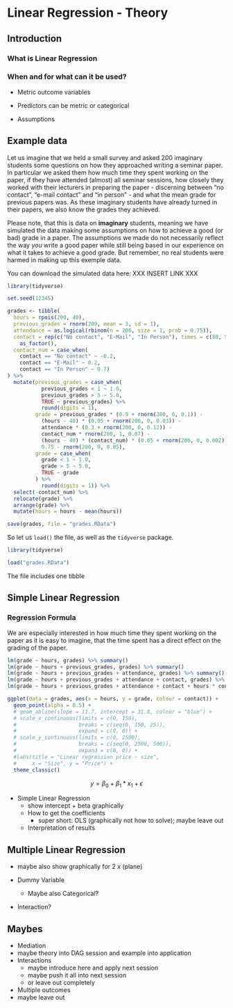 # Linear Regression - Theory {#lin-t}

## Introduction

### What is Linear Regression

### When and for what can it be used?

* Metric outcome variables
* Predictors can be metric or categorical

* Assumptions


## Example data

Let us imagine that we held a small survey and asked 200 imaginary students some
questions on how they approached writing a seminar paper. In particular we asked
them how much time they spent working on the paper, if they have attended
(almost) all seminar sessions, how closely they worked with their lecturers in
preparing the paper - discerning between "no contact", "e-mail contact" and "in
person" - and what the mean grade for previous papers was. As these imaginary
students have already turned in their papers, we also know the grades they
achieved.

Please note, that this is data on **imaginary** students, meaning we have
simulated the data making some assumptions on how to achieve a good (or bad)
grade in a paper. The assumptions we made do not necessarily reflect the way
*you* write a good paper while still being based in our experience on what it
takes to achieve a good grade. But remember, no real students were harmed in
making up this exemple data.

You can download the simulated data here: XXX INSERT LINK XXX


``` r
library(tidyverse)

set.seed(12345)

grades <- tibble(
  hours = rpois(200, 40),
  previous_grades = rnorm(200, mean = 3, sd = 1),
  attendance = as.logical(rbinom(n = 200, size = 1, prob = 0.75)),
  contact = rep(c("No contact", "E-Mail", "In Person"), times = c(80, 50, 70)) %>% 
    as_factor(),
  contact_num = case_when(
    contact == "No contact" ~ -0.2,
    contact == "E-Mail" ~ 0.2,
    contact == "In Person" ~ 0.7)
) %>%
  mutate(previous_grades = case_when(
           previous_grades < 1 ~ 1.0,
           previous_grades > 5 ~ 5.0,
           TRUE ~ previous_grades) %>% 
           round(digits = 1),
         grade = previous_grades * (0.9 + rnorm(200, 0, 0.1)) -
           (hours - 40) * (0.05 + rnorm(200, 0, 0.03)) -
           attendance * (0.3 + rnorm(200, 0, 0.12)) -
           contact_num * rnorm(200, 1, 0.07) -
           (hours - 40) * (contact_num) * (0.05 + rnorm(200, 0, 0.002)) +
           0.75 - rnorm(200, 0, 0.05),
         grade = case_when(
           grade < 1 ~ 1.0,
           grade > 5 ~ 5.0,
           TRUE ~ grade
         ) %>% 
           round(digits = 1)) %>% 
  select(-contact_num) %>% 
  relocate(grade) %>% 
  arrange(grade) %>% 
  mutate(hours = hours - mean(hours))

save(grades, file = "grades.RData")  
```

So let us `load()` the file, as well as the `tidyverse` package.

``` r
library(tidyverse)

load("grades.RData")
```

The file includes one tibble



## Simple Linear Regression

### Regression Formula


We are especially
interested in how much time they spent working on the paper as it is easy to
imagine, that the time spent has a direct effect on the grading of the paper. 


``` r
lm(grade ~ hours, grades) %>% summary()
lm(grade ~ hours + previous_grades, grades) %>% summary()
lm(grade ~ hours + previous_grades + attendance, grades) %>% summary()
lm(grade ~ hours + previous_grades + attendance + contact, grades) %>% summary()
lm(grade ~ hours + previous_grades + attendance + contact + hours * contact, grades) %>% summary()

ggplot(data = grades, aes(x = hours, y = grade, colour = contact)) +
  geom_point(alpha = 0.5) +
  # geom_abline(slope = 11.7, intercept = 31.8, colour = "blue") +
  # scale_x_continuous(limits = c(0, 150),
  #                    breaks = c(seq(0, 150, 25)),
  #                    expand = c(0, 0)) +
  # scale_y_continuous(limits = c(0, 2500),
  #                    breaks = c(seq(0, 2500, 500)),
  #                    expand = c(0, 0)) +
  #labs(title = "Linear regression price ~ size",
  #     x = "Size", y = "Price") +
  theme_classic()
```
$$y = \beta_0 + \beta_1*x_1 + \epsilon$$

* Simple Linear Regression
  * show intercept + beta graphically
  * How to get the coefficients
    * super short: OLS (graphically not how to solve); maybe leave out
  * Interpretation of results
    
## Multiple Linear Regression

* maybe also show graphically for 2 x (plane)

* Dummy Variable
  * Maybe also Categorical?
* Interaction?

## Maybes

*	Mediation
  * maybe theory into DAG session and example into application
* Interactions
  * maybe introduce here and apply next session
  * maybe push it all into next session
  * or leave out completely
*	Multiple outcomes
  * maybe leave out
